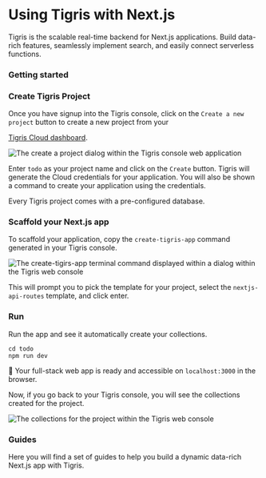 

# Using Tigris with Next.js

Tigris is the scalable real-time backend for Next.js applications. Build
data-rich features, seamlessly implement search, and easily connect
serverless functions.

### Getting started

<Installation />

### Create Tigris Project

Once you have signup into the Tigris console, click on the `Create a new project`
button to create a new project from your

<a href={tigrisConfig.consoleUrl}>Tigris Cloud dashboard</a>.

![The create a project dialog within the Tigris console web application](/img/screenshots/create-new-project-dialog.jpg)

Enter `todo` as your project name and click on the `Create` button. Tigris will generate the Cloud credentials for your application. You will also be shown a command to create your application using the credentials.

Every Tigris project comes with a pre-configured database.

### Scaffold your Next.js app

To scaffold your application, copy the `create-tigris-app` command generated in your Tigris console.

![The create-tigirs-app terminal command displayed within a dialog within the Tigris web console](/img/screenshots/create-tigris-app-command.png)

This will prompt you to pick the template for your project, select the `nextjs-api-routes` template, and click enter.

### Run

Run the app and see it automatically create your collections.

```shell
cd todo
npm run dev
```

:tada: Your full-stack web app is ready and accessible on `localhost:3000` in the browser.

Now, if you go back to your Tigris console, you will see the collections created for the project.

![The collections for the project within the Tigris web console](/img/screenshots/created-collections.png)

### Guides

Here you will find a set of guides to help you build a dynamic data-rich Next.js app with Tigris.

<NextjsGuidesSection className="two-cols" />
